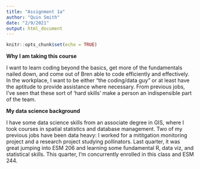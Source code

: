 ```yaml
---
title: "Assignment 1a"
author: "Quin Smith"
date: "2/9/2021"
output: html_document
---
```


```r
knitr::opts_chunk$set(echo = TRUE)
```

**Why I am taking this course**

I want to learn coding beyond the basics, get more of the fundamentals nailed down, and come out of Bren able to code efficiently and effectively.  In the workplace, I want to be either "the coding/data guy" or at least have the aptitude to provide assistance where necessary.  From previous jobs, I've seen that these sort of 'hard skills' make a person an indispensible part of the team. 

**My data science background**

I have some data science skills from an associate degree in GIS, where I took courses in spatial statistics and database management.  Two of my previous jobs have been data heavy: I worked for a mititgation monitoring project and a research project studying pollinators.  Last quarter, it was great jumping into ESM 206 and learning some fundamental R, data viz, and statistical skills.  This quarter, I'm concurrently enrolled in this class and ESM 244.